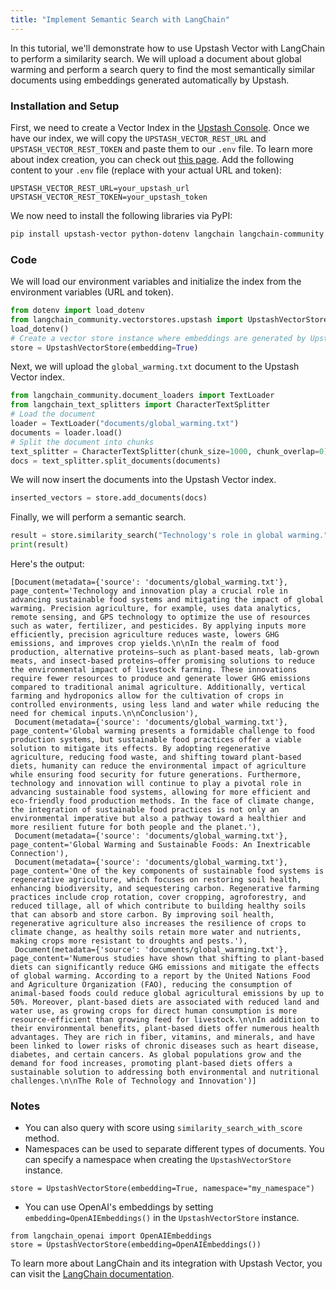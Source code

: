 ```yaml
---
title: "Implement Semantic Search with LangChain"
---
```

In this tutorial, we'll demonstrate how to use Upstash Vector with LangChain to perform a similarity search. We will upload a document about global warming and perform a search query to find the most semantically similar documents using embeddings generated automatically by Upstash.
### Installation and Setup
First, we need to create a Vector Index in the [Upstash Console](https://console.upstash.com). Once we have our index, we will copy the `UPSTASH_VECTOR_REST_URL` and `UPSTASH_VECTOR_REST_TOKEN` and paste them to our `.env` file. To learn more about index creation, you can check out [this page](https://docs.upstash.com/vector/overall/getstarted).
Add the following content to your `.env` file (replace with your actual URL and token):
```
UPSTASH_VECTOR_REST_URL=your_upstash_url
UPSTASH_VECTOR_REST_TOKEN=your_upstash_token
```
We now need to install the following libraries via PyPI:
```bash
pip install upstash-vector python-dotenv langchain langchain-community
```
### Code
We will load our environment variables and initialize the index from the environment variables (URL and token).
```python
from dotenv import load_dotenv
from langchain_community.vectorstores.upstash import UpstashVectorStore
load_dotenv()
# Create a vector store instance where embeddings are generated by Upstash
store = UpstashVectorStore(embedding=True)
```
Next, we will upload the `global_warming.txt` document to the Upstash Vector index.
```python
from langchain_community.document_loaders import TextLoader
from langchain_text_splitters import CharacterTextSplitter
# Load the document
loader = TextLoader("documents/global_warming.txt")
documents = loader.load()
# Split the document into chunks
text_splitter = CharacterTextSplitter(chunk_size=1000, chunk_overlap=0)
docs = text_splitter.split_documents(documents)
```
We will now insert the documents into the Upstash Vector index.
```python
inserted_vectors = store.add_documents(docs)
```
Finally, we will perform a semantic search.
```python
result = store.similarity_search("Technology's role in global warming.", k=5)
print(result)
```
Here's the output:
```
[Document(metadata={'source': 'documents/global_warming.txt'}, page_content='Technology and innovation play a crucial role in advancing sustainable food systems and mitigating the impact of global warming. Precision agriculture, for example, uses data analytics, remote sensing, and GPS technology to optimize the use of resources such as water, fertilizer, and pesticides. By applying inputs more efficiently, precision agriculture reduces waste, lowers GHG emissions, and improves crop yields.\n\nIn the realm of food production, alternative proteins—such as plant-based meats, lab-grown meats, and insect-based proteins—offer promising solutions to reduce the environmental impact of livestock farming. These innovations require fewer resources to produce and generate lower GHG emissions compared to traditional animal agriculture. Additionally, vertical farming and hydroponics allow for the cultivation of crops in controlled environments, using less land and water while reducing the need for chemical inputs.\n\nConclusion'),
 Document(metadata={'source': 'documents/global_warming.txt'}, page_content='Global warming presents a formidable challenge to food production systems, but sustainable food practices offer a viable solution to mitigate its effects. By adopting regenerative agriculture, reducing food waste, and shifting toward plant-based diets, humanity can reduce the environmental impact of agriculture while ensuring food security for future generations. Furthermore, technology and innovation will continue to play a pivotal role in advancing sustainable food systems, allowing for more efficient and eco-friendly food production methods. In the face of climate change, the integration of sustainable food practices is not only an environmental imperative but also a pathway toward a healthier and more resilient future for both people and the planet.'),
 Document(metadata={'source': 'documents/global_warming.txt'}, page_content='Global Warming and Sustainable Foods: An Inextricable Connection'),
 Document(metadata={'source': 'documents/global_warming.txt'}, page_content='One of the key components of sustainable food systems is regenerative agriculture, which focuses on restoring soil health, enhancing biodiversity, and sequestering carbon. Regenerative farming practices include crop rotation, cover cropping, agroforestry, and reduced tillage, all of which contribute to building healthy soils that can absorb and store carbon. By improving soil health, regenerative agriculture also increases the resilience of crops to climate change, as healthy soils retain more water and nutrients, making crops more resistant to droughts and pests.'),
 Document(metadata={'source': 'documents/global_warming.txt'}, page_content='Numerous studies have shown that shifting to plant-based diets can significantly reduce GHG emissions and mitigate the effects of global warming. According to a report by the United Nations Food and Agriculture Organization (FAO), reducing the consumption of animal-based foods could reduce global agricultural emissions by up to 50%. Moreover, plant-based diets are associated with reduced land and water use, as growing crops for direct human consumption is more resource-efficient than growing feed for livestock.\n\nIn addition to their environmental benefits, plant-based diets offer numerous health advantages. They are rich in fiber, vitamins, and minerals, and have been linked to lower risks of chronic diseases such as heart disease, diabetes, and certain cancers. As global populations grow and the demand for food increases, promoting plant-based diets offers a sustainable solution to addressing both environmental and nutritional challenges.\n\nThe Role of Technology and Innovation')]
```
### Notes
- You can also query with score using `similarity_search_with_score` method.
- Namespaces can be used to separate different types of documents. You can specify a namespace when creating the `UpstashVectorStore` instance.
```
store = UpstashVectorStore(embedding=True, namespace="my_namespace")
```
- You can use OpenAI's embeddings by setting `embedding=OpenAIEmbeddings()` in the `UpstashVectorStore` instance.
```
from langchain_openai import OpenAIEmbeddings
store = UpstashVectorStore(embedding=OpenAIEmbeddings())
```
To learn more about LangChain and its integration with Upstash Vector, you can visit the [LangChain documentation](https://python.langchain.com/docs/integrations/vectorstores/upstash/).